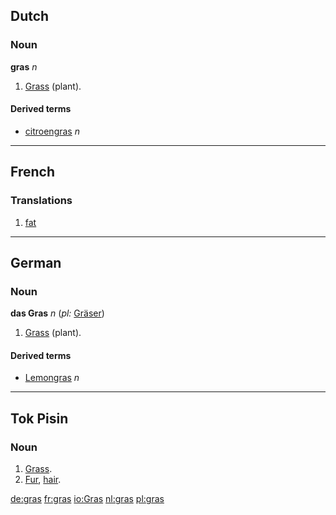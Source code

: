 ==Dutch==
===Noun===
'''gras''' ''n''

#[[Grass]] (plant).

====Derived terms====
*[[citroengras]] ''n''

----

==French==
===Translations===

#[[fat]]

----
==German==
===Noun===
'''das Gras''' ''n'' (''pl:'' [[Gräser]])

#[[Grass]] (plant).

====Derived terms====
*[[Lemongras]] ''n''

----

==Tok Pisin==
===Noun===
# [[Grass]].
# [[Fur]], [[hair]].

[[de:gras]]
[[fr:gras]]
[[io:Gras]]
[[nl:gras]]
[[pl:gras]]